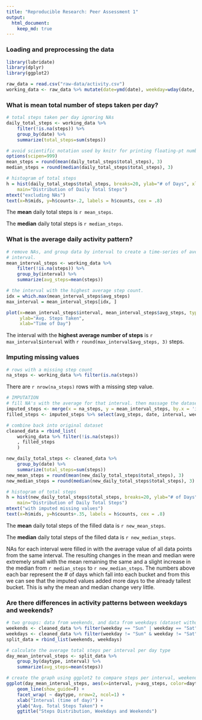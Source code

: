 ```yaml
---
title: "Reproducible Research: Peer Assessment 1"
output: 
  html_document:
    keep_md: true
---
```



### Loading and preprocessing the data
```r
library(lubridate)
library(dplyr)
library(ggplot2)

raw_data = read.csv("raw-data/activity.csv")
working_data <- raw_data %>% mutate(date=ymd(date), weekday=wday(date, label=T))
```


### What is mean total number of steps taken per day?
```r
# total steps taken per day ignoring NAs
daily_total_steps <- working_data %>% 
    filter(!is.na(steps)) %>% 
    group_by(date) %>% 
    summarize(total_steps=sum(steps))

# avoid scientific notation used by knitr for printing floating-pt numbers
options(scipen=999)
mean_steps = round(mean(daily_total_steps$total_steps), 3)
median_steps = round(median(daily_total_steps$total_steps), 3)

# histogram of total steps
h = hist(daily_total_steps$total_steps, breaks=20, ylab="# of Days", xlab="Total Steps Taken", 
    main="Distribution of Daily Total Steps")
mtext("excluding NAs")
text(x=h$mids, y=h$counts+.2, labels = h$counts, cex = .8)
```

The **mean** daily total steps is `r mean_steps`.

The **median** daily total steps is `r median_steps`.


### What is the average daily activity pattern?
```r
# remove NAs, and group data by interval to create a time-series of average step count per 5 minute
# interval.
mean_interval_steps <- working_data %>%
    filter(!is.na(steps)) %>%
    group_by(interval) %>%
    summarize(avg_steps=mean(steps))

# the interval with the highest average step count. 
idx = which.max(mean_interval_steps$avg_steps)
max_interval = mean_interval_steps[idx, ]

plot(x=mean_interval_steps$interval, mean_interval_steps$avg_steps, type="l",
     ylab="Avg. Steps Taken",
     xlab="Time of Day")
```

The interval with the **highest average number of steps** is `r max_interval$interval` with 
`r round(max_interval$avg_steps, 3)` steps.


### Imputing missing values
```r
# rows with a missing step count
na_steps <- working_data %>% filter(is.na(steps))
```
There are `r nrow(na_steps)` rows with a missing step value.

```r
# IMPUTATION
# fill NA's with the average for that interval. then massage the dataset back into the original form
imputed_steps <- merge(x = na_steps, y = mean_interval_steps, by.x = 'interval', by.y = 'interval')
filled_steps <- imputed_steps %>% select(avg_steps, date, interval, weekday) %>% rename(steps=avg_steps)

# combine back into original dataset
cleaned_data = rbind_list(
    working_data %>% filter(!is.na(steps))
    , filled_steps
    )

new_daily_total_steps <- cleaned_data %>% 
    group_by(date) %>% 
    summarize(total_steps=sum(steps))
new_mean_steps = round(mean(new_daily_total_steps$total_steps), 3)
new_median_steps = round(median(new_daily_total_steps$total_steps), 3)

# histogram of total steps
h = hist(new_daily_total_steps$total_steps, breaks=20, ylab="# of Days", xlab="Total Steps Taken", 
    main="Distribution of Daily Total Steps")
mtext("with imputed missing values")
text(x=h$mids, y=h$counts+.35, labels = h$counts, cex = .8)
```

The **mean** daily total steps of the filled data is `r new_mean_steps`.

The **median** daily total steps of the filled data is `r new_median_steps`.

NAs for each interval were filled in with the average value of all data points from the same interval.
The resulting changes in the mean and median were extremely small with the mean remaining the same
and a slight increase in the median from `r median_steps` to `r new_median_steps`. The numbers above
each bar represent the # of days which fall into each bucket and from this we can see that the 
imputed values added more days to the already tallest bucket. This is why the mean and median change
very little.

### Are there differences in activity patterns between weekdays and weekends?
```r
# two groups: data from weekends, and data from weekdays (dataset without NAs)
weekends <- cleaned_data %>% filter(weekday == "Sun" | weekday == "Sat") %>% mutate(daytype="Weekend")
weekdays <- cleaned_data %>% filter(weekday != "Sun" & weekday != "Sat") %>% mutate(daytype="Weekday")
split_data = rbind_list(weekends, weekdays)

# calculate the average total steps per interval per day type
day_mean_interval_steps <- split_data %>%
    group_by(daytype, interval) %>%
    summarize(avg_steps=mean(steps))

# create the graph using ggplot2 to compare steps per interval, weekends vs. weekdays
ggplot(day_mean_interval_steps, aes(x=interval, y=avg_steps, color=daytype)) + 
    geom_line(show_guide=F) + 
    facet_wrap( ~ daytype, nrow=2, ncol=1) +
    xlab("Interval (time of day)") + 
    ylab("Avg. Total Steps Taken") +
    ggtitle("Steps Distribution, Weekdays and Weekends")
```
